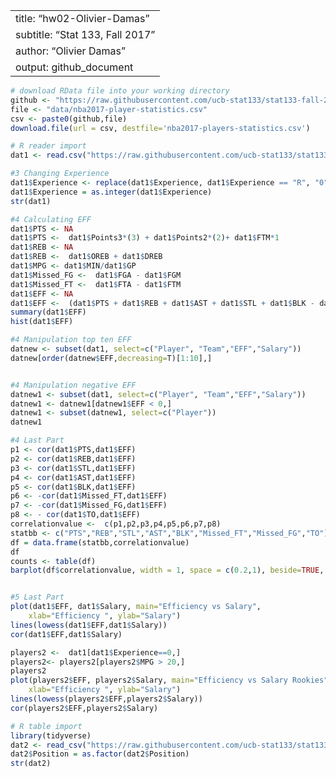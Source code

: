 
---
title: "hw02-Olivier-Damas"
subtitle: "Stat 133, Fall 2017"
author: "Olivier Damas"
output: github_document
---
```r
# download RData file into your working directory
github <- "https://raw.githubusercontent.com/ucb-stat133/stat133-fall-2017/master/"
file <- "data/nba2017-player-statistics.csv"
csv <- paste0(github,file)
download.file(url = csv, destfile='nba2017-players-statistics.csv')
```

```r
# R reader import
dat1 <- read.csv("https://raw.githubusercontent.com/ucb-stat133/stat133-fall-2017/master/data/nba2017-player-statistics.csv", colClasses=c("Player"="character","Team"="character", "Position"="factor", "Experience" ="character"))

#3 Changing Experience
dat1$Experience <- replace(dat1$Experience, dat1$Experience == "R", "0")
dat1$Experience = as.integer(dat1$Experience)
str(dat1)

#4 Calculating EFF
dat1$PTS <- NA
dat1$PTS <-  dat1$Points3*(3) + dat1$Points2*(2)+ dat1$FTM*1
dat1$REB <- NA
dat1$REB <-  dat1$OREB + dat1$DREB
dat1$MPG <- dat1$MIN/dat1$GP
dat1$Missed_FG <-  dat1$FGA - dat1$FGM
dat1$Missed_FT <-  dat1$FTA - dat1$FTM
dat1$EFF <- NA
dat1$EFF <-  (dat1$PTS + dat1$REB + dat1$AST + dat1$STL + dat1$BLK - dat1$Missed_FG - dat1$Missed_FT- dat1$TO)/ dat1$GP
summary(dat1$EFF)
hist(dat1$EFF)

#4 Manipulation top ten EFF
datnew <- subset(dat1, select=c("Player", "Team","EFF","Salary"))
datnew[order(datnew$EFF,decreasing=T)[1:10],]


#4 Manipulation negative EFF
datnew1 <- subset(dat1, select=c("Player", "Team","EFF","Salary"))
datnew1 <- datnew1[datnew1$EFF < 0,]
datnew1 <- subset(datnew1, select=c("Player"))
datnew1

#4 Last Part
p1 <- cor(dat1$PTS,dat1$EFF)
p2 <- cor(dat1$REB,dat1$EFF)
p3 <- cor(dat1$STL,dat1$EFF)
p4 <- cor(dat1$AST,dat1$EFF)
p5 <- cor(dat1$BLK,dat1$EFF)
p6 <- -cor(dat1$Missed_FT,dat1$EFF)
p7 <- -cor(dat1$Missed_FG,dat1$EFF)
p8 <- - cor(dat1$TO,dat1$EFF)
correlationvalue <-  c(p1,p2,p3,p4,p5,p6,p7,p8)
statbb <- c("PTS","REB","STL","AST","BLK","Missed_FT","Missed_FG","TO")
df = data.frame(statbb,correlationvalue) 
df
counts <- table(df)
barplot(df$correlationvalue, width = 1, space = c(0.2,1), beside=TRUE, ylim = c(-1, 1),names = c("PTS","REB","STL","AST","BLK","Missed_FT","Missed_FG","TO"),cex.names=0.35)


#5 Last Part
plot(dat1$EFF, dat1$Salary, main="Efficiency vs Salary", 
  	xlab="Efficiency ", ylab="Salary") 
lines(lowess(dat1$EFF,dat1$Salary))
cor(dat1$EFF,dat1$Salary)

players2 <-  dat1[dat1$Experience==0,]
players2<- players2[players2$MPG > 20,]
players2
plot(players2$EFF, players2$Salary, main="Efficiency vs Salary Rookies", 
  	xlab="Efficiency ", ylab="Salary") 
lines(lowess(players2$EFF,players2$Salary))
cor(players2$EFF,players2$Salary)

```



```r
# R table import
library(tidyverse)
dat2 <- read_csv("https://raw.githubusercontent.com/ucb-stat133/stat133-fall-2017/master/data/nba2017-player-statistics.csv", col_names= TRUE, cols( "Player"= col_character(),"Team"=col_character(), "Experience" =col_character()))
dat2$Position = as.factor(dat2$Position)
str(dat2)




```

